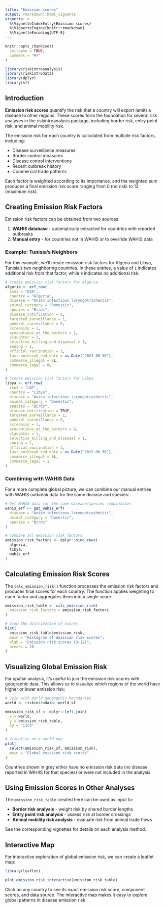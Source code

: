```yaml
---
title: "Emission scores"
output: rmarkdown::html_vignette
vignette: >
  %\VignetteIndexEntry{Emission scores}
  %\VignetteEngine{knitr::rmarkdown}
  %\VignetteEncoding{UTF-8}
---
```


```r
knitr::opts_chunk$set(
  collapse = TRUE,
  comment = "#>"
)
```

```r
library(riskintroanalysis)
library(riskintrodata)
library(dplyr)
library(sf)
```

## Introduction

**Emission risk scores** quantify the risk that a country will export (emit) a disease to other regions. These scores form the foundation for several risk analyses in the riskintroanalysis package, including border risk, entry point risk, and animal mobility risk.

The emission risk for each country is calculated from multiple risk factors, including:

- Disease surveillance measures
- Border control measures
- Disease control interventions
- Recent outbreak history
- Commercial trade patterns

Each factor is weighted according to its importance, and the weighted sum produces a final emission risk score ranging from 0 (no risk) to 12 (maximum risk).

## Creating Emission Risk Factors

Emission risk factors can be obtained from two sources:

1. **WAHIS database** - automatically extracted for countries with reported outbreaks
2. **Manual entry** - for countries not in WAHIS or to override WAHIS data

### Example: Tunisia's Neighbors

For this example, we'll create emission risk factors for Algeria and Libya, Tunisia's two neighboring countries. In these entries, a value of `1` indicates additional risk from that factor, while `0` indicates no additional risk.

```r
# Create emission risk factors for Algeria
algeria <- erf_row(
  iso3 = "DZA",
  country = "Algeria",
  disease = "Avian infectious laryngotracheitis",
  animal_category = "Domestic",
  species = "Birds",
  disease_notification = 0,
  targeted_surveillance = 1,
  general_surveillance = 0,
  screening = 1,
  precautions_at_the_borders = 1,
  slaughter = 1,
  selective_killing_and_disposal = 1,
  zoning = 1,
  official_vaccination = 1,
  last_outbreak_end_date = as.Date("2023-06-30"),
  commerce_illegal = 0L,
  commerce_legal = 0L
)

# Create emission risk factors for Libya
libya <- erf_row(
  iso3 = "LBY",
  country = "Libya",
  disease = "Avian infectious laryngotracheitis",
  animal_category = "Domestic",
  species = "Birds",
  disease_notification = TRUE,
  targeted_surveillance = 1,
  general_surveillance = 0,
  screening = 1,
  precautions_at_the_borders = 0,
  slaughter = 1,
  selective_killing_and_disposal = 1,
  zoning = 1,
  official_vaccination = 1,
  last_outbreak_end_date = as.Date("2019-06-30"),
  commerce_illegal = 0L,
  commerce_legal = 1
)
```

### Combining with WAHIS Data

For a more complete global picture, we can combine our manual entries with WAHIS outbreak data for the same disease and species:

```r
# Get WAHIS data for the same disease/species combination
wahis_erf <- get_wahis_erf(
  disease = "Avian infectious laryngotracheitis",
  animal_category = "Domestic",
  species = "Birds"
)

# Combine all emission risk factors
emission_risk_factors <- dplyr::bind_rows(
  algeria,
  libya,
  wahis_erf
)
```

## Calculating Emission Risk Scores

The `calc_emission_risk()` function processes the emission risk factors and produces final scores for each country. The function applies weighting to each factor and aggregates them into a single score.

```r
emission_risk_table <- calc_emission_risk(
  emission_risk_factors = emission_risk_factors
)

# View the distribution of scores
hist(
  emission_risk_table$emission_risk,
  main = "Histogram of emission risk scores",
  xlab = "Emission risk scores (0-12)",
  breaks = 20
)
```

## Visualizing Global Emission Risk

For spatial analysis, it's useful to join the emission risk scores with geographic data. This allows us to visualize which regions of the world have higher or lower emission risk:

```r
# Join with world geographic boundaries
world <- riskintrodata::world_sf

emission_risk_sf <- dplyr::left_join(
  x = world,
  y = emission_risk_table,
  by = "iso3"
)

# Visualize on a world map
plot(
  select(emission_risk_sf, emission_risk),
  main = "Global emission risk scores"
)
```

Countries shown in grey either have no emission risk data (no disease reported in WAHIS for that species) or were not included in the analysis.

## Using Emission Scores in Other Analyses

The `emission_risk_table` created here can be used as input to:

- **Border risk analysis** - weight risk by shared border lengths
- **Entry point risk analysis** - assess risk at border crossings
- **Animal mobility risk analysis** - evaluate risk from animal trade flows

See the corresponding vignettes for details on each analysis method.

## Interactive Map

For interactive exploration of global emission risk, we can create a leaflet map:

```r
library(leaflet)

plot_emission_risk_interactive(emission_risk_table)
```

Click on any country to see its exact emission risk score, component scores, and data source. The interactive map makes it easy to explore global patterns in disease emission risk.